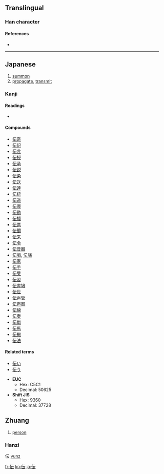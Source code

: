 {{also|傳}}<!-- may be replaced by zh-forms -->
==Translingual==

===Han character===
{{Han char|rn=9|rad=人|as=04|sn=6|four=2123<sub>1</sub>|canj=人一一戈 (OMMI), X人一一戈 (XOMMI)|ids=⿰[[亻]][[云]]}}


====References====
* {{Han ref|kx=0096.121|dkj=00462|dj=0204.140|hdz=10117.160|uh=4F1D|ud=20253|bh=C9B4|bd=51636}}

----

==Japanese==


# [[summon]]
# [[propagate]], [[transmit]]

===Kanji===
{{ja-kanji|grade=4|rs=人04}}

====Readings====
* {{ja-readings|on=[[でん]] ([[den]]), [[てん]] ([[ten]])|kun=[[つたえる]] ([[伝える]], [[tsutaeru]]), [[つたえ]] ([[伝え]], [[tsutae]]), [[つたわる]] ([[伝わる]], [[tsutawaru]])}}

====Compounds====
* [[伝奇]]
* [[伝記]]
* [[伝言]]
* [[伝授]]
* [[伝承]]
* [[伝説]]
* [[伝染]]
* [[伝送]]
* [[伝達]]
* [[伝統]]
* [[伝道]]
* [[伝導]]
* [[伝動]]
* [[伝播]]
* [[伝票]]
* [[伝聞]]
* [[伝来]]
* [[伝令]]
* [[伝音器]]
* [[伝唱]], [[伝誦]]
* [[伝家]]
* [[伝手]]
* [[伝受]]
* [[伝習]]
* [[伝書鳩]]
* [[伝世]]
* [[伝声管]]
* [[伝声器]]
* [[伝線]]
* [[伝奏]]
* [[伝単]]
* [[伝馬]]
* [[伝搬]]
* [[伝法]]


====Related terms====
* [[伝い]]
* [[伝う]]

* '''EUC'''
** Hex: C5C1
** Decimal: 50625
* '''Shift JIS'''
** Hex: 9360
** Decimal: 37728

==Zhuang==

# [[person]]

===Hanzi===

伝 [[vunz]]

[[fr:伝]]
[[ko:伝]]
[[ja:伝]]